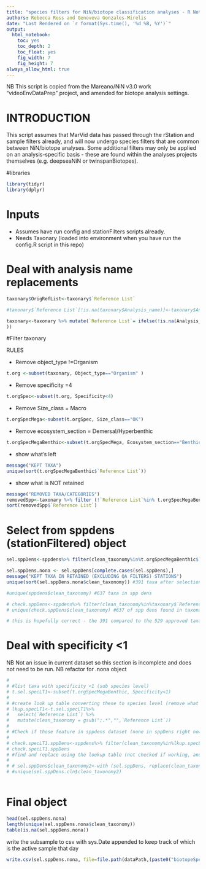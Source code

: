 ```yaml
---
title: "species filters for NiN/biotope classification analyses - R Notebook"
authors: Rebecca Ross and Genoveva Gonzales-Mirelis
date: "Last Rendered on `r format(Sys.time(), '%d %B, %Y')`"
output: 
  html_notebook: 
    toc: yes
    toc_depth: 2
    toc_float: yes
    fig_width: 7
    fig_height: 7
always_allow_html: true 
---
```


NB This script is copied from the Mareano/NiN v3.0 work "videoEnvDataPrep" project, and amended for biotope analysis settings.

# INTRODUCTION

This script assumes that MarVid data has passed through the rStation and sample filters already, and will now undergo species filters that are common between NiN/biotope analyses. Some additional filters may only be applied on an analysis-specific basis - these are found within the analyses projects themselves (e.g. deepseaNiN or twinspanBiotopes).

#libraries
```r
library(tidyr)
library(dplyr)
```


# Inputs
- Assumes have run config and stationFilters scripts already.
- Needs Taxonary
(loaded into environment when you have run the config.R script in this repo)

# Deal with analysis name replacements

```r
taxonary$OrigRefList<-taxonary$`Reference List`

#taxonary$`Reference List`[!is.na(taxonary$Analysis_name)]<-taxonary$Analysis_name

taxonary<-taxonary %>% mutate(`Reference List`= ifelse(!is.na(Analysis_name),Analysis_name,OrigRefList
))

```


#Filter taxonary

RULES

- Remove object_type !=Organism
```r
t.org <-subset(taxonary, Object_type=="Organism" )
```

- Remove specificity =4
```r
t.orgSpec<-subset(t.org, Specificity<4)
```

- Remove Size_class = Macro
```r
t.orgSpecMega<-subset(t.orgSpec, Size_class=="OK")
```

- Remove ecosystem_section = Demersal/Hyperbenthic
```r
t.orgSpecMegaBenthic<-subset(t.orgSpecMega, Ecosystem_section=="Benthic" )
```

- show what's left
```r
message("KEPT TAXA")
unique(sort(t.orgSpecMegaBenthic$`Reference List`))

```
- show what is NOT retained
```r
message("REMOVED TAXA/CATEGORIES")
removedSpp<-taxonary %>% filter (!`Reference List`%in% t.orgSpecMegaBenthic$`Reference List`)
sort(removedSpp$`Reference List`)
```




# Select from sppdens (stationFiltered) object

```r
sel.sppDens<-sppdens%>% filter(clean_taxonomy%in%t.orgSpecMegaBenthic$`Reference List`)

sel.sppDens.nona <- sel.sppDens[complete.cases(sel.sppDens),]
message("KEPT TAXA IN RETAINED (EXCLUDING QA FILTERS) STATIONS")
unique(sort(sel.sppDens.nona$clean_taxonomy)) #391 taxa after selection with the 529 selected taxonary taxa - why?

#unique(sppdens$clean_taxonomy) #637 taxa in spp dens

# check.sppDens<-sppdens%>% filter(clean_taxonomy%in%taxonary$`Reference List`)
# unique(check.sppDens$clean_taxonomy) #637 of spp dens found in taxonary.

# this is hopefully correct - the 391 compared to the 529 approved taxa may be due to the removal of coastal stations and still portions of transects
```
# Deal with specificity <1

NB Not an issue in current dataset so this section is incomplete and does not need to be run.
NB refactor for .nona object
```r
# 
# #list taxa with specificity <1 (sub species level)
# t.sel.specLT1<-subset(t.orgSpecMegaBenthic, Specificity<1)
# 
# #create look up table converting these to species level (remove what is after the ';')
# lkup.specLT1<-t.sel.specLT1%>%
#   select(`Reference List`) %>%
#   mutate(clean_taxonomy = gsub(";.*","",`Reference List`))
# 
# #Check if those feature in sppdens dataset (none in sppDens right now, so check code with future dataset)
# 
# check.specLT1.sppDens<-sppdens%>% filter(clean_taxonomy%in%lkup.specLT1$`Reference List`) #none in spdens, so no issue right now
# check.specLT1.sppDens
# #find and replace using the lookup table (not checked if working, and still incomplete, check with future data if there are <1 specificity taxa recorded in the sppdens dataset)
# 
# # sel.sppDens$clean_taxonomy2<-with (sel.sppDens, replace(clean_taxonomy, which(clean_taxonomy==lkup.specLT1$`Reference List`), lkup.specLT1$clean_taxonomy))
# #unique(sel.sppDens.cln$clean_taxonomy2)
  
```
# Final object
```r
head(sel.sppDens.nona)
length(unique(sel.sppDens.nona$clean_taxonomy))
table(is.na(sel.sppDens.nona))

```

write the subsample to csv with sys.Date appended to keep track of which is the active sample that day
```r
write.csv(sel.sppDens.nona, file=file.path(dataPath,(paste0("biotopeSpeciesfilter_", Sys.Date(),".csv"))))
```




